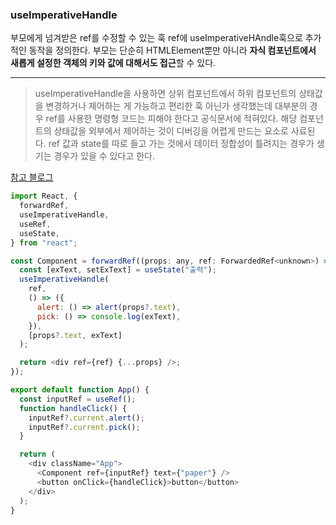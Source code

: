 ### useImperativeHandle

부모에게 넘겨받은 ref를 수정할 수 있는 훅
ref에 useImperativeHAndle훅으로 추가적인 동작을 정의한다.
부모는 단순히 HTMLElement뿐만 아니라 **자식 컴포넌트에서 새롭게 설정한 객체의 키와 값에 대해서도 접근**할 수 있다.

---

> useImperativeHandle을 사용하면 상위 컴포넌트에서 하위 컴포넌트의 상태값을 변경하거나 제어하는 게 가능하고
> 편리한 훅 아닌가 생각했는데
> 대부분의 경우 ref를 사용한 명령형 코드는 피해야 한다고 공식문서에 적혀있다.
> 해당 컴포넌트의 상태값을 외부에서 제어하는 것이 디버깅을 어렵게 만드는 요소로 사료된다.
> ref 값과 state를 따로 들고 가는 것에서 데이터 정합성이 틀려지는 경우가 생기는 경우가 있을 수 있다고 한다.

[참고 블로그](https://velog.io/@jay/useImperativeHandle-%EB%96%A0%EB%A8%B9%EC%97%AC%EB%93%9C%EB%A6%BD%EB%8B%88%EB%8B%A4)

```javascript
import React, {
  forwardRef,
  useImperativeHandle,
  useRef,
  useState,
} from "react";

const Component = forwardRef((props: any, ref: ForwardedRef<unknown>) => {
  const [exText, setExText] = useState("출력");
  useImperativeHandle(
    ref,
    () => ({
      alert: () => alert(props?.text),
      pick: () => console.log(exText),
    }),
    [props?.text, exText]
  );

  return <div ref={ref} {...props} />;
});

export default function App() {
  const inputRef = useRef();
  function handleClick() {
    inputRef?.current.alert();
    inputRef?.current.pick();
  }

  return (
    <div className="App">
      <Component ref={inputRef} text={"paper"} />
      <button onClick={handleClick}>button</button>
    </div>
  );
}
```
